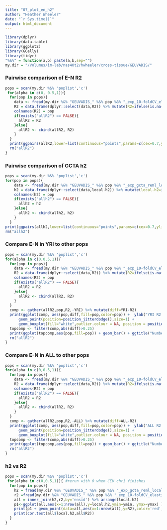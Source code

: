 ```yaml
---
title: "07_plot_en_h2"
author: "Heather Wheeler"
date: "`r Sys.time()`"
output: html_document
---
```

```r
library(dplyr)
library(data.table)
library(ggplot2)
library(GGally)
library(tidyr)
"%&%" = function(a,b) paste(a,b,sep="")
my.dir = "/Volumes/im-lab/nas40t2/hwheeler/cross-tissue/GEUVADIS/"
```

### Pairwise comparison of E-N R2
```r
pops = scan(my.dir %&% 'poplist','c')
 for(alpha in c(0, 0.5,1)){ 
  for(pop in pops){
    data <- fread(my.dir %&% "GEUVADIS_" %&% pop %&% "_exp_10-foldCV_elasticNet_alpha" %&% alpha %&% "_1KGP_geuMAF0.01_all_chr1-22_2016-05-10.txt")
    R2 = data.frame(dplyr::select(data,R2)) %>% mutate(R2=ifelse(is.na(R2),0,R2)) #set NAs to zero
    colnames(R2) = pop
    if(exists("allR2") == FALSE){
      allR2 = R2
    }else{
      allR2 <- cbind(allR2, R2)
    }
  }
  print(ggpairs(allR2,lower=list(continuous="points",params=c(cex=0.7,ylim=c(0,1),xlim=c(0,1))),diag=list(continuous='blank'),title="E-N (alpha=" %&% alpha %&% ") 10-fold CV R2"))
  rm("allR2")
}
```

### Pairwise comparison of GCTA h2
```r
pops = scan(my.dir %&% 'poplist','c')
for(pop in pops){
    data <- fread(my.dir %&% "GEUVADIS_" %&% pop %&% "_exp_gcta_reml_local_h2_1KGP_geuMAF0.01_all_chr1-22_2016-05-02.txt")
    h2 = data.frame(dplyr::select(data,local.h2)) %>% mutate(local.h2=ifelse(is.na(local.h2),0,local.h2)) #set NAs to zero
    colnames(h2) = pop
    if(exists("allh2") == FALSE){
      allh2 = h2
    }else{
      allh2 <- cbind(allh2, h2)
    }
  }
print(ggpairs(allh2,lower=list(continuous="points",params=c(cex=0.7,ylim=c(0,1),xlim=c(0,1))),diag=list(continuous='blank'),title="h2 estimates"))
rm("allh2")
```

### Compare E-N in YRI to other pops
```r
pops = scan(my.dir %&% 'poplist','c')
for(alpha in c(0,0.5,1)){ 
  for(pop in pops){
    data <- fread(my.dir %&% "GEUVADIS_" %&% pop %&% "_exp_10-foldCV_elasticNet_alpha" %&% alpha %&% "_1KGP_geuMAF0.01_all_chr1-22_2016-05-10.txt")
    R2 = data.frame(dplyr::select(data,R2)) %>% mutate(R2=ifelse(is.na(R2),0,R2)) #set NAs to zero
    colnames(R2) = pop
    if(exists("allR2") == FALSE){
      allR2 = R2
    }else{
      allR2 <- cbind(allR2, R2)
    }
  }
  comp <- gather(allR2,pop,R2,-YRI) %>% mutate(diff=YRI-R2)
  print(ggplot(comp, aes(pop,diff,fill=pop,color=pop)) +  ylab("YRI R2 - pop R2") + coord_cartesian(ylim=c(-1,1)) + 
      geom_point(position=position_jitterdodge(),size=1) +
      geom_boxplot(fill="white",outlier.colour = NA, position = position_dodge()) + ggtitle("E-N alpha=" %&% alpha))
  topcomp <- filter(comp,abs(diff)>0.25)
  print(ggplot(topcomp,aes(pop,fill=pop)) + geom_bar() + ggtitle("Number of genes abs(R2 diff) > 0.25 E-N alpha=" %&% alpha))
  rm("allR2")
}
```

### Compare E-N in ALL to other pops
```r
pops = scan(my.dir %&% 'poplist','c')
for(alpha in c(0,0.5,1)){ 
  for(pop in pops){
    data <- fread(my.dir %&% "GEUVADIS_" %&% pop %&% "_exp_10-foldCV_elasticNet_alpha" %&% alpha %&% "_1KGP_geuMAF0.01_all_chr1-22_2016-05-10.txt")
    R2 = data.frame(dplyr::select(data,R2)) %>% mutate(R2=ifelse(is.na(R2),0,R2)) #set NAs to zero
    colnames(R2) = pop
    if(exists("allR2") == FALSE){
      allR2 = R2
    }else{
      allR2 <- cbind(allR2, R2)
    }
  }
  comp <- gather(allR2,pop,R2,-ALL) %>% mutate(diff=ALL-R2)
  print(ggplot(comp, aes(pop,diff,fill=pop,color=pop)) +  ylab("ALL R2 - pop R2") + coord_cartesian(ylim=c(-1,1)) + 
      geom_point(position=position_jitterdodge(),size=1) +
      geom_boxplot(fill="white",outlier.colour = NA, position = position_dodge()) + ggtitle("E-N alpha=" %&% alpha))
  topcomp <- filter(comp,abs(diff)>0.25)
  print(ggplot(topcomp,aes(pop,fill=pop)) + geom_bar() + ggtitle("Number of genes abs(R2 diff) > 0.25 E-N alpha=" %&% alpha))
  rm("allR2")
}
```

### h2 vs R2
```r
pops = scan(my.dir %&% 'poplist','c')
 for(alpha in c(0,0.5,1)){ #rerun with 0 when CEU chr1 finishes
  for(pop in pops){
    h2 = fread(my.dir %&% "GEUVADIS_" %&% pop %&% "_exp_gcta_reml_local_h2_1KGP_geuMAF0.01_all_chr1-22_2016-05-02.txt") %>% mutate(ymin = pmax(0, local.h2 - 2 * local.se), ymax = pmin(1, local.h2 + 2 * local.se), local.h2=ifelse(is.na(local.h2),0,local.h2)) #set NAs to zero
    r2 =fread(my.dir %&% "GEUVADIS_" %&% pop %&% "_exp_10-foldCV_elasticNet_alpha" %&% alpha %&% "_1KGP_geuMAF0.01_all_chr1-22_2016-05-10.txt") %>% mutate(ensid=gene,R2=ifelse(is.na(R2),0,R2)) 
    all = inner_join(h2,r2,by='ensid') %>% arrange(local.h2)
    p1<-ggplot(all,aes(x=1:nrow(all),y=local.h2,ymin=ymin, ymax=ymax) ) + geom_pointrange(col='gray')+geom_point()
    print(p1 + geom_point(data=all,aes(x=1:nrow(all),y=R2),color='red',cex=0.8) + xlab(expression("Genes sorted by h"^2)) + ylab(expression(h^{2} ~"(black) or " ~ R^{2} ~ "(red)")) +theme_bw(20) + ggtitle(pop %&% " E-N (alpha=" %&% alpha %&% ")"))
    print(cor.test(all$local.h2,all$R2))
  }
}
```